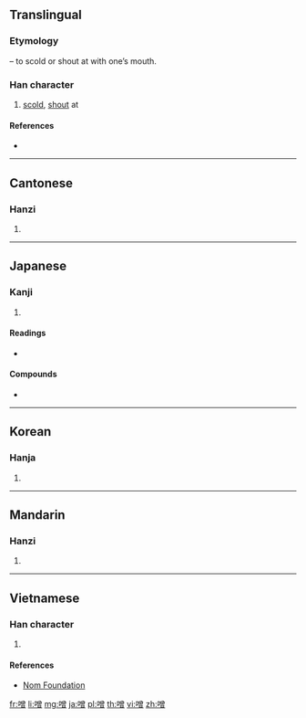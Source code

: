 ==Translingual==

===Etymology===
{{Han compound|口|t1=mouth|曾|ls=psc|c1=s|c2=p}} – to scold or shout at with one’s mouth.

===Han character===
{{Han char|rn=30|rad=口|as=12|sn=15|four=68066|canj=RCWA|ids=⿰口曾}}

# [[scold]], [[shout]] at

====References====
* {{Han ref|kx=0208.240|dkj=04303|dj=0431.170|hdz=10686.080|uh=564C|ud=22092|bh=E4F8|bd=58616}}

----

==Cantonese==

===Hanzi===
{{yue-hanzi|jyut=[[cang1]], [[zang1]]|y=chang1, jang1}}

# {{defn|lang=yue|sort=口12}}

----

==Japanese==

===Kanji===
{{ja-kanji|grade=|rs=口12}}

# {{defn|lang=ja|sort=口12}}

====Readings====
* {{ja-readings|on=[[そう]] (sō), [[そ]] (so)|kun=[[かまびすし]] (kamabisushi)}}

====Compounds====
* {{ja-r|味噌|みそ}}

----

==Korean==

===Hanja===
{{ko-hanja|hangeul=[[쟁]], [[증]]|rv=jaeng, jeung|mr=chaeng, chŭng|y=cayng, cung}}

# {{defn|lang=ko|sort=口12}}

----

==Mandarin==

===Hanzi===
{{cmn-hanzi|pin=[[cēng]] ([[ceng1]]), [[chēng]] ([[cheng1]])|wg=ts'eng<sup>1</sup>, ch'eng<sup>1</sup>}}

# {{defn|lang=cmn|sort=口12}}

----

==Vietnamese==

===Han character===
{{vi-hantu|[[tung]]|rs=口12}}

# {{defn|lang=vi|sort=口12}}

====References====
* [http://nomfoundation.org/common/nom_details.php?codepoint=564c&img=1 Nom Foundation]

[[fr:噌]]
[[li:噌]]
[[mg:噌]]
[[ja:噌]]
[[pl:噌]]
[[th:噌]]
[[vi:噌]]
[[zh:噌]]